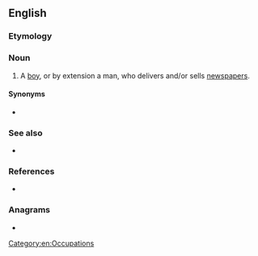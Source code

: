 ==English==

===Etymology===
{{compound|en|news|boy}}

===Noun===
{{en-noun}}

# A [[boy]], or by extension a man, who delivers and/or sells [[newspapers]].

====Synonyms====
* {{l|en|paperboy}}

===See also===
* {{l|en|newsgirl}}

===References===
* {{R:Websters}}

===Anagrams===
* {{anagrams|en|a=benoswy|Owenbys}}

{{C|en|Male people}}

[[Category:en:Occupations]]